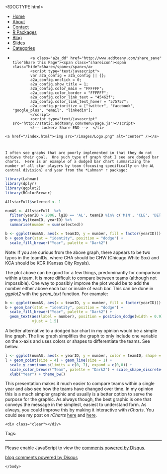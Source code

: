 <!DOCTYPE html>
<html>
  <head>
    <meta charset="utf-8">
    <title></title>
    <meta name="author" content="Brandon LeBeau" />
   <link rel="alternate" type="application/rss+xml" title="Educate-R" href="http://educate-r.org/feed.xml">
    <link rel="stylesheet" type="text/css" href="/stylesheets/newstyle.css">
    <link rel="stylesheet" href="/stylesheets/xcodeDkGrey.css">
    <script type='text/javascript' src="/stylesheets/highlight.pack.js"></script>
<script type="text/javascript">

    var _gaq = _gaq || [];
    _gaq.push(['_setAccount', 'UA-43425299-1']);
    _gaq.push(['_trackPageview']);

    (function() {
      var ga = document.createElement('script'); ga.type = 'text/javascript'; ga.async = true;
      ga.src = ('https:' == document.location.protocol ? 'https://ssl' : 'http://www') + '.google-analytics.com/ga.js';
      var s = document.getElementsByTagName('script')[0]; s.parentNode.insertBefore(ga, s);
    })();
 </script>

   </head>

  <body>
    <script>hljs.initHighlightingOnLoad();</script>

 <div id="navigation">
  <ul>
  <li><a href="/index.html">Home</a></li>
  <li><a href="/about.html">About</a></li>
  <li><a href="/contact.html">Contact</a></li>
  <li><a href="/projects.html">R Packages</a></li>
  <li><a href="/blog.html">Blog</a></li>
  <li><a href="/slides.html">Slides</a></li>
  <li><a href="/tags.html">Categories</a></li>
  <li>         <!-- Lockerz Share BEGIN -->
            <a class="a2a_dd" href="http://www.addtoany.com/share_save" tile"Share this Page"><span class="shareicon"><span class="hide">Share</span></span></a>
            <script type="text/javascript">
            var a2a_config = a2a_config || {};
            a2a_config.onclick = 0;
            a2a_config.show_title = 1;
            a2a_config.color_main = "FFFFFF";
            a2a_config.color_border = "FFFFFF";
            a2a_config.color_link_text = "45462f";
            a2a_config.color_link_text_hover = "575757";
            a2a_config.prioritize = ["twitter", "facebook",  "google_plus", "email", "linkedin"];
            </script>
            <script type="text/javascript" src="http://static.addtoany.com/menu/page.js"></script>
            <!-- Lockerz Share END -->  </li>
  </ul>
  </div>
  <div id="headerimg">
    <a href="/index.html"><img src="/images/Logo.png" alt="center" /></a>
  </div>
  <div class="content">
  <div class="blog">
   <!-- <h2></h2> -->
     <div class="full">
  <h1 class="entry-title">
    <a href="/Rmd/2014-08-05-trendgraphics.Rmd" title="" rel="bookmark"></a>
  </h1>
  <div class="entry-content full-content">
    I often see graphs that are poorly implemented in that they do not achieve their goal.  One such type of graph that I see are dodged bar charts.  Here is an example of a dodged bar chart summarizing the number of all star players by team (focusing specifically on the AL central division) and year from the *Lahman* r package:

```r
library(Lahman)
library(dplyr)
library(ggplot2)
library(RColorBrewer)

AllstarFull$selected <- 1

numAS <- AllstarFull  %>% 
  filter(yearID > 2006, lgID == 'AL', teamID %in% c('MIN', 'CLE', 'DET', 'CHA', 'KCA')) %>%
  group_by(teamID, yearID) %>%
  summarise(number = sum(selected))

b <- ggplot(numAS, aes(x = teamID, y = number, fill = factor(yearID))) + theme_bw()
b + geom_bar(stat = "identity", position = "dodge") + 
  scale_fill_brewer("Year", palette = "Dark2") 

```

Note: If you are curious from the above graph, there appears to be two typos in the teamIDs, where CHA should be CHW (Chicago White Sox) and KCA should be KCR (Kansas City Royals).

The plot above can be good for a few things, predominantly for comparison within a team. It is more difficult to compare between teams (although not impossible).  One way to possibly improve the plot would be to add the number either above each bar or inside of each bar.  This can be done in *ggplot2* with the *geom_text* function.  For example:

```r
b <- ggplot(numAS, aes(x = teamID, y = number, fill = factor(yearID))) + theme_bw()
b + geom_bar(stat = "identity", position = "dodge") + 
  scale_fill_brewer("Year", palette = "Dark2") + 
  geom_text(aes(label = number), position = position_dodge(width = 0.9), 
            vjust = 1.5)
```

A better alternative to a dodged bar chart in my opinion would be a simple line graph.  The line graph simplifies the graph to only include one variable on the x-axis and uses colors or shapes to differentiate the teams. See below.

```r
l <- ggplot(numAS, aes(x = yearID, y = number, color = teamID, shape = teamID))
l + geom_point(size = 4) + geom_line(size = 1) +
  scale_y_continuous(limits = c(0, 7), expand = c(0,0)) + 
  scale_color_brewer("Team", palette = "Dark2") + scale_shape_discrete("Team") + 
  xlab("Year") + theme_bw()
```

This presentation makes it much easier to compare teams within a single year and also see how the teams have changed over time. In my opinion this is a much simpler graphic and usually is a better option to serve the purpose for the graphic. As always though, the best graphic is one that conveys the message in the simplest, easiest to understand form. As always, you could improve this by making it interactive with *rCharts*.  You could see my post on *rCharts* [here](educate-r.org/2014/02/15/rcharts/) and [here](educate-r.org/2014/03/03/rChartsslidy/).


    <div class="clear"></div>
  </div>
  <p class="alt-font tight">
    Tags:&nbsp;
    
  </p>
  <p class="by-line">
    <span class="date full-date">
      <abbr class="published" title=""></abbr>
    </span>
  </p>
  <div class="clear"></div>
</div>
<div class="rule">
  <hr/>
</div>

<div id="disqus_thread"></div>
<script type="text/javascript">
  var disqus_shortname = 'rjourney';

  var disqus_url = "http://lebebr01.github.com/Rmd/2014-08-05-trendgraphics.Rmd";

  (function() {
      var dsq = document.createElement('script'); dsq.type = 'text/javascript'; dsq.async = true;
      dsq.src = 'http://' + disqus_shortname + '.disqus.com/embed.js';
      (document.getElementsByTagName('head')[0] || document.getElementsByTagName('body')[0]).appendChild(dsq);
  })();
</script>
<noscript>Please enable JavaScript to view the <a href="http://disqus.com/?ref_noscript">comments powered by Disqus.</a></noscript>
<a href="http://disqus.com" class="dsq-brlink">blog comments powered by <span class="logo-disqus">Disqus</span></a>




  </div>
  </div>  
    </body>
</html>
